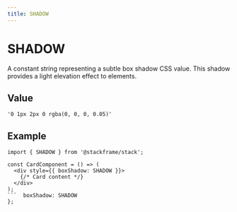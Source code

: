 ```yaml
---
title: SHADOW
---
```


# SHADOW

A constant string representing a subtle box shadow CSS value. This shadow provides a light elevation effect to elements.

## Value

`'0 1px 2px 0 rgba(0, 0, 0, 0.05)'`

## Example

```tsx
import { SHADOW } from '@stackframe/stack';

const CardComponent = () => (
  <div style={{ boxShadow: SHADOW }}>
    {/* Card content */}
  </div>
);
```  boxShadow: SHADOW
};
```